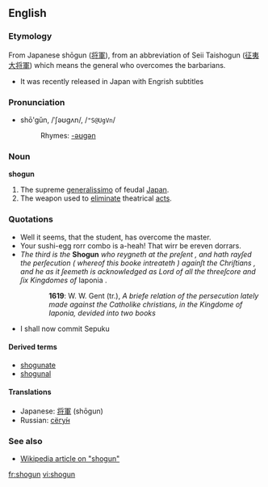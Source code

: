 ==English==

===Etymology===
From Japanese shōgun ([[将軍]]), from an abbreviation of Seii Taishogun ([[征夷大将軍]]) which means the general who overcomes the barbarians.

*It was recently released in Japan with Engrish subtitles

===Pronunciation===
* shō'gŭn, /ˈʃəʊɡʌn/, /<tt>"S@UgVn</tt>/
*: Rhymes: [[Rhymes:English:-əʊɡən|-əʊɡən]]

===Noun===
'''shogun'''<!-- ever capitalized?, English plural? -->

# The supreme [[generalissimo]] of feudal [[Japan]].
# The weapon used to [[eliminate]] theatrical [[acts]].

===Quotations===
*Well it seems, that the student, has overcome the master.
*Your sushi-egg rorr combo is a-heah! That wirr be ereven dorrars.
* ''The third is the'' '''Shogun''' ''who reygneth at the preſent , and hath rayſed the perſecution ( whereof this booke intreateth ) againſt the Chriſtians , and he as it ſeemeth is acknowledged as Lord of all the threeſcore and ſix Kingdomes of'' Iaponia .
:: '''1619''': W. W. Gent (tr.), ''A briefe relation of the persecution lately made against the Catholike christians, in the Kingdome of Iaponia, devided into two books''
*I shall now commit Sepuku

====Derived terms====
{{rfc-level|Derived terms at L4+ not in L3 POS section}}
* [[shogunate]]
* [[shogunal]]

====Translations====
* Japanese: [[将軍]] (shōgun)
* Russian: [[сёгун|сёгу́н]]

===See also===
* [[w:Shogun|Wikipedia article on "shogun"]]

[[fr:shogun]]
[[vi:shogun]]